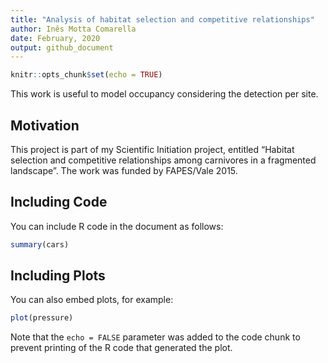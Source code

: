 ```yaml
---
title: "Analysis of habitat selection and competitive relationships"
author: Inês Motta Comarella
date: February, 2020
output: github_document
---
```


```r
knitr::opts_chunk$set(echo = TRUE)
```

This work is useful to model occupancy considering the detection per site.

## Motivation

This project is part of my Scientific Initiation project, entitled "Habitat selection and competitive relationships among carnivores in a fragmented landscape". The work was funded by FAPES/Vale 2015.

## Including Code

You can include R code in the document as follows:

```r
summary(cars)
```

## Including Plots

You can also embed plots, for example:

```r
plot(pressure)
```

Note that the `echo = FALSE` parameter was added to the code chunk to prevent printing of the R code that generated the plot.
